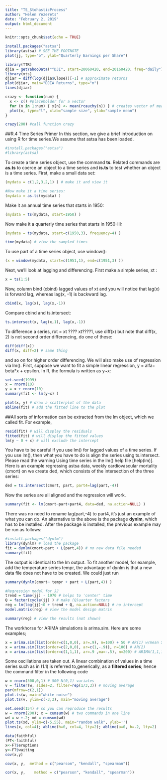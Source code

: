 ```yaml
---
title: "TS_StohasticProcess"
author: "Helen Yezerets"
date: "February 2, 2019"
output: html_document
---
```


```r
knitr::opts_chunk$set(echo = TRUE)
```
```r
install.packages("astsa")
library(astsa) # SEE THE FOOTNOTE
plot(jj, type="o", ylab="Quarterly Earnings per Share")

```


```r
library(TTR)
djia = getYahooData("^DJI", start=20060420, end=20160420, freq="daily")
library(xts)
djiar = diff(log(djia$Close))[-1] # approximate returns
plot(djiar, main="DJIA Returns", type="n")
lines(djiar)
```

```r
crazy <- function(num) {
  x <- c() #placeholder for a vector
  for (n in 1:num) { x[n] <- mean(rcauchy(n)) } # creates vector of means of random Cauchy variates 
  plot(x, type="l", xlab="sample size", ylab="sample mean")
}

crazy(200) #call function crazy

```
##R.4 Time Series Primer
In this section, we give a brief introduction on using R for time series.We assume that
astsa has been loaded. 
```r
#install.packages("astsa")
#library(astsa)
```

To create a time series object, use the command **ts**. Related commands are **as.ts** to coerce an object to a time series and **is.ts** to test whether an object is a time series. First, make a small data set:
```r
(mydata = c(1,2,3,2,1) ) # make it and view it
```
```r
#Now make it a time series:
(mydata = as.ts(mydata) )
```

Make it an annual time series that starts in 1950:
```r
(mydata = ts(mydata, start=1950) )
```

Now make it a quarterly time series that starts in 1950-III:
```r
(mydata = ts(mydata, start=c(1950,3), frequency=4) )
```
```r
time(mydata) # view the sampled times
```

To use part of a time series object, use window():
```r
(x = window(mydata, start=c(1951,1), end=c(1951,3) ))
```

Next, we'll look at lagging and differencing. 
First make a simple series, xt :
```r
x = ts(1:5)
```
Now, column bind (cbind) lagged values of xt and you will notice that lag(x) is
forward lag, whereas lag(x, -1) is backward lag.

```r
cbind(x, lag(x), lag(x,-1))
```

Compare cbind and ts.intersect:
```r
ts.intersect(x, lag(x,1), lag(x,-1))
```

To difference a series, rxt = xt ???? xt????1, use
diff(x) but note that diff(x, 2)
is not second order differencing,  do one of these:

```r
diff(diff(x))
diff(x, diff=2) # same thing
```
and so on for higher order differencing.
We will also make use of regression via lm(). First, suppose we want to fit a
simple linear regression, y =  alfa+ beta*x + epsilon. In R, the formula is written as y~x:
```r
set.seed(1999)
x = rnorm(10)
y = x + rnorm(10)
summary(fit <- lm(y~x) )
```

```r
plot(x, y) # draw a scatterplot of the data 
abline(fit) # add the fitted line to the plot 
```

##All sorts of information can be extracted from the lm object, which we called fit.
For example,
```r
resid(fit) # will display the residuals 
fitted(fit) # will display the fitted values
lm(y ~ 0 + x) # will exclude the intercept 
```
You have to be careful if you use lm() for lagged values of a time series. If
you use lm(), then what you have to do is align the series using ts.intersect.
Please read the warning Using time series in the lm() help file [help(lm)]. Here
is an example regressing astsa data, weekly cardiovascular mortality (cmort) on
we create ded, which consists of the intersection of the three series:
```r
ded = ts.intersect(cmort, part, part4=lag(part,-4))
```
Now the series are all aligned and the regression will work.
```r
summary(fit <- lm(cmort~part+part4, data=ded, na.action=NULL) )
```

There was no need to rename lag(part,-4) to part4, it's just an example of what
you can do.
An alternative to the above is the package **dynlm**, which has to be installed. After
the package is installed, the previous example may be run as follows:
```r
#install.packages("dynlm")
library(dynlm) # load the package
fit = dynlm(cmort~part + L(part,4)) # no new data file needed
summary(fit)
```
The output is identical to the lm output. To fit another model, for example, add the
temperature series tempr, the advantage of dynlm is that a new data file does not have
to be created. We could just run
```r
summary(dynlm(cmort~ tempr + part + L(part,4)) )
```
```r
#Regression model for JJ
trend = time(jj) - 1970 # helps to 'center' time
Q = factor(cycle(jj) ) # make (Q)uarter factors
reg = lm(log(jj)~0 + trend + Q, na.action=NULL) # no intercept
model.matrix(reg) # view the model design matrix

```
```r
summary(reg) # view the results (not shown)
```
The workhorse for ARIMA simulations is arima.sim. Here are some examples;
```r
x = arima.sim(list(order=c(1,0,0), ar=.9), n=100) + 50 # AR(1) w/mean 50
x = arima.sim(list(order=c(2,0,0), ar=c(1,-.9)), n=100) # AR(2)
x = arima.sim(list(order=c(1,1,1), ar=.9 ,ma=-.5), n=200) # ARIMA(1,1,1)
```
Some oscillations are taken out. A linear combination of values in a time series such as in (1.1) is referred to,generically, as a **filtered series**; hence the command filter in the following code
```r
w = rnorm(500,0,1) # 500 N(0,1) variates
v = filter(w, sides=2, filter=rep(1/3,3)) # moving average
par(mfrow=c(2,1))
plot.ts(w, main="white noise")
plot.ts(v, ylim=c(-3,3), main="moving average")
```

```r
set.seed(154) # so you can reproduce the results
w = rnorm(200); x = cumsum(w) # two commands in one line
wd = w +.2; xd = cumsum(wd)
plot.ts(xd, ylim=c(-5,55), main="random walk", ylab='')
lines(x, col=4); abline(h=0, col=4, lty=2); abline(a=0, b=.2, lty=2)
```
```r
data(faithful)
(FT<-faithful)
x<-FT$eruptions
y<-FT$waiting
cov(x,y)
```

```r
cov(x, y,  method = c("pearson", "kendall", "spearman"))
```

```r
cor(x, y,    method = c("pearson", "kendall", "spearman"))

```

